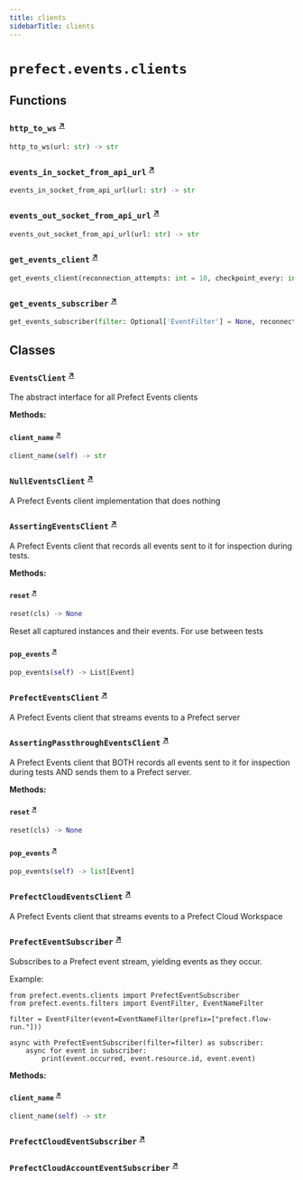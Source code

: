 ```yaml
---
title: clients
sidebarTitle: clients
---
```


# `prefect.events.clients`

## Functions

### `http_to_ws` <sup><a href="https://github.com/PrefectHQ/prefect/blob/main/src/prefect/events/clients.py#L77" target="_blank">↗</a></sup>

```python
http_to_ws(url: str) -> str
```

### `events_in_socket_from_api_url` <sup><a href="https://github.com/PrefectHQ/prefect/blob/main/src/prefect/events/clients.py#L81" target="_blank">↗</a></sup>

```python
events_in_socket_from_api_url(url: str) -> str
```

### `events_out_socket_from_api_url` <sup><a href="https://github.com/PrefectHQ/prefect/blob/main/src/prefect/events/clients.py#L85" target="_blank">↗</a></sup>

```python
events_out_socket_from_api_url(url: str) -> str
```

### `get_events_client` <sup><a href="https://github.com/PrefectHQ/prefect/blob/main/src/prefect/events/clients.py#L89" target="_blank">↗</a></sup>

```python
get_events_client(reconnection_attempts: int = 10, checkpoint_every: int = 700) -> 'EventsClient'
```

### `get_events_subscriber` <sup><a href="https://github.com/PrefectHQ/prefect/blob/main/src/prefect/events/clients.py#L120" target="_blank">↗</a></sup>

```python
get_events_subscriber(filter: Optional['EventFilter'] = None, reconnection_attempts: int = 10) -> 'PrefectEventSubscriber'
```

## Classes

### `EventsClient` <sup><a href="https://github.com/PrefectHQ/prefect/blob/main/src/prefect/events/clients.py#L150" target="_blank">↗</a></sup>


The abstract interface for all Prefect Events clients


**Methods:**

#### `client_name` <sup><a href="https://github.com/PrefectHQ/prefect/blob/main/src/prefect/events/clients.py#L154" target="_blank">↗</a></sup>

```python
client_name(self) -> str
```

### `NullEventsClient` <sup><a href="https://github.com/PrefectHQ/prefect/blob/main/src/prefect/events/clients.py#L188" target="_blank">↗</a></sup>


A Prefect Events client implementation that does nothing


### `AssertingEventsClient` <sup><a href="https://github.com/PrefectHQ/prefect/blob/main/src/prefect/events/clients.py#L195" target="_blank">↗</a></sup>


A Prefect Events client that records all events sent to it for inspection during
tests.


**Methods:**

#### `reset` <sup><a href="https://github.com/PrefectHQ/prefect/blob/main/src/prefect/events/clients.py#L213" target="_blank">↗</a></sup>

```python
reset(cls) -> None
```

Reset all captured instances and their events. For use between
tests


#### `pop_events` <sup><a href="https://github.com/PrefectHQ/prefect/blob/main/src/prefect/events/clients.py#L219" target="_blank">↗</a></sup>

```python
pop_events(self) -> List[Event]
```

### `PrefectEventsClient` <sup><a href="https://github.com/PrefectHQ/prefect/blob/main/src/prefect/events/clients.py#L247" target="_blank">↗</a></sup>


A Prefect Events client that streams events to a Prefect server


### `AssertingPassthroughEventsClient` <sup><a href="https://github.com/PrefectHQ/prefect/blob/main/src/prefect/events/clients.py#L410" target="_blank">↗</a></sup>


A Prefect Events client that BOTH records all events sent to it for inspection
during tests AND sends them to a Prefect server.


**Methods:**

#### `reset` <sup><a href="https://github.com/PrefectHQ/prefect/blob/main/src/prefect/events/clients.py#L429" target="_blank">↗</a></sup>

```python
reset(cls) -> None
```

#### `pop_events` <sup><a href="https://github.com/PrefectHQ/prefect/blob/main/src/prefect/events/clients.py#L433" target="_blank">↗</a></sup>

```python
pop_events(self) -> list[Event]
```

### `PrefectCloudEventsClient` <sup><a href="https://github.com/PrefectHQ/prefect/blob/main/src/prefect/events/clients.py#L451" target="_blank">↗</a></sup>


A Prefect Events client that streams events to a Prefect Cloud Workspace


### `PrefectEventSubscriber` <sup><a href="https://github.com/PrefectHQ/prefect/blob/main/src/prefect/events/clients.py#L486" target="_blank">↗</a></sup>


Subscribes to a Prefect event stream, yielding events as they occur.

Example:

    from prefect.events.clients import PrefectEventSubscriber
    from prefect.events.filters import EventFilter, EventNameFilter

    filter = EventFilter(event=EventNameFilter(prefix=["prefect.flow-run."]))

    async with PrefectEventSubscriber(filter=filter) as subscriber:
        async for event in subscriber:
            print(event.occurred, event.resource.id, event.event)


**Methods:**

#### `client_name` <sup><a href="https://github.com/PrefectHQ/prefect/blob/main/src/prefect/events/clients.py#L548" target="_blank">↗</a></sup>

```python
client_name(self) -> str
```

### `PrefectCloudEventSubscriber` <sup><a href="https://github.com/PrefectHQ/prefect/blob/main/src/prefect/events/clients.py#L674" target="_blank">↗</a></sup>

### `PrefectCloudAccountEventSubscriber` <sup><a href="https://github.com/PrefectHQ/prefect/blob/main/src/prefect/events/clients.py#L700" target="_blank">↗</a></sup>
